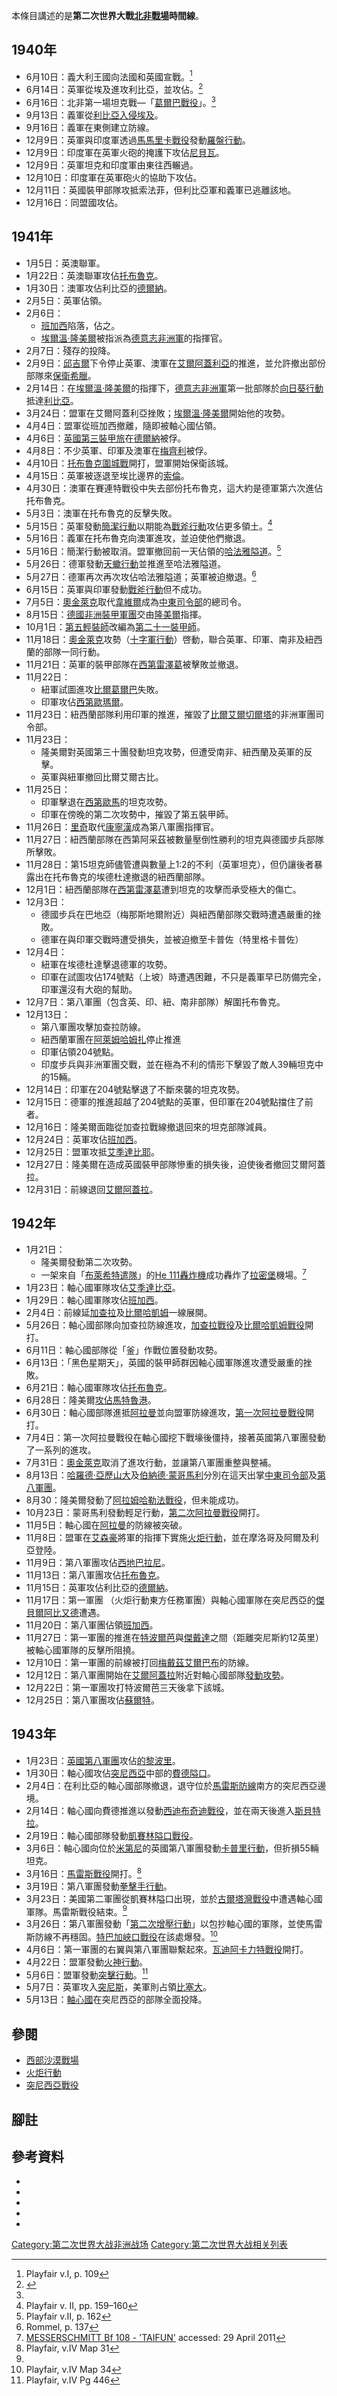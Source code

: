 本條目講述的是'''第二次世界大戰[[北非戰場|北非戰場]]時間線'''。

==1940年==
* 6月10日：義大利王國向法國和英國宣戰。<ref>Playfair v.I, p. 109</ref>
* 6月14日：英軍從埃及進攻利比亞，並攻佔{{link-en|卡普佐堡|Fort Capuzzo}}。<ref name="Paterson1940">{{cite web |url=http://www.ian.a.paterson.btinternet.co.uk/battles1940.htm |title=History of the British 7th Armoured Division: Engagements - 1940 |last=Paterson |first=Ian A. |accessdate=2008-01-02 |deadurl=yes |archiveurl=https://web.archive.org/web/20070814061819/http://www.ian.a.paterson.btinternet.co.uk/battles1940.htm |archivedate=2007-08-14 }}</ref>
* 6月16日：北非第一場坦克戰—「[[葛爾巴戰役|葛爾巴戰役]]」。<ref name="Paterson1940"/>
* 9月13日：義軍從[[利比亞|利比亞]][[義大利入侵埃及|入侵埃及]]。
* 9月16日：義軍在{{link-en|西地巴拉尼|Sidi Barrani}}東側建立防線。
* 12月9日：英軍與印度軍透過[[馬馬里卡戰役|馬馬里卡戰役]]發動[[羅盤行動|羅盤行動]]。
* 12月9日：印度軍在英軍火砲的掩護下攻佔[[尼貝瓦|尼貝瓦]]。
* 12月9日：英軍坦克和印度軍由東往西輾過。
* 12月10日：印度軍在英軍砲火的協助下攻佔{{link-en|西地巴拉尼|Sidi Barrani}}。
* 12月11日：英國裝甲部隊攻抵索法菲，但利比亞軍和義軍已逃離該地。
* 12月16日：同盟國攻佔{{link-en|索倫 (埃及)|Sallum|索倫}}。

== 1941年 ==
* 1月5日：英澳聯軍{{link-en|巴地亞戰役|Battle of Bardia|攻佔巴地亞}}。
* 1月22日：英澳聯軍攻佔[[托布魯克|托布魯克]]。
* 1月30日：澳軍攻佔利比亞的[[德爾納|德爾納]]。
* 2月5日：英軍佔領{{link-en|貝達佛姆|Beda Fomm}}。
* 2月6日：
** [[班加西|班加西]]陷落，{{link-en|西部沙漠軍團|Western Desert Force}}佔之。
** [[埃爾溫·隆美爾|埃爾溫·隆美爾]]被指派為[[德意志非洲軍|德意志非洲軍]]的指揮官。
* 2月7日：殘存的{{link-en|義大利第十軍團|Tenth Army (Italy)}}投降。
* 2月9日：[[溫斯頓·邱吉爾|邱吉爾]]下令停止英軍、澳軍在[[艾爾阿蓋利亞|艾爾阿蓋利亞]]的推進，並允許撤出部份部隊來[[希臘戰役|保衛希臘]]。
* 2月14日：在[[埃爾溫·隆美爾|埃爾溫·隆美爾]]的指揮下，[[德意志非洲軍|德意志非洲軍]]第一批部隊於[[向日葵行動|向日葵行動]]抵達[[利比亞|利比亞]]。
* 3月24日：盟軍在艾爾阿蓋利亞挫敗；[[埃爾溫·隆美爾|埃爾溫·隆美爾]]開始他的攻勢。
* 4月4日：盟軍從班加西撤離，隨即被軸心國佔領。
* 4月6日：[[英國第三裝甲旅|英國第三裝甲旅]]在[[德爾納|德爾納]]被俘。
* 4月8日：不少英軍、印軍及澳軍在[[梅齊利|梅齊利]]被俘。
* 4月10日：[[托布魯克圍城戰|托布魯克圍城戰]]開打，盟軍開始保衛該城。
* 4月15日：英軍被逐退至埃比邊界的[[索倫_(埃及)|索倫]]。
* 4月30日：澳軍在賽連特戰役中失去部份托布魯克，這大約是德軍第六次進佔托布魯克。
* 5月3日：澳軍在托布魯克的反擊失敗。
* 5月15日：英軍發動[[簡潔行動|簡潔行動]]以期能為[[戰斧行動|戰斧行動]]攻佔更多領土。<ref>Playfair v. II, pp. 159–160</ref>
* 5月16日：義軍在托布魯克向澳軍進攻，並迫使他們撤退。
* 5月16日：簡潔行動被取消。盟軍撤回前一天佔領的[[哈法雅隘道|哈法雅隘道]]。<ref>Playfair v.II, p. 162</ref>
* 5月26日：德軍發動[[天蠍行動|天蠍行動]]並推進至哈法雅隘道。
* 5月27日：德軍再次再次攻佔哈法雅隘道；英軍被迫撤退。<ref>Rommel, p. 137</ref>
* 6月15日：英軍與印軍發動[[戰斧行動|戰斧行動]]但不成功。
* 7月5日：[[克勞德·奧金萊克|奧金萊克]]取代[[阿奇博爾德·韋維爾，第一代韋維爾伯爵|韋維爾]]成為[[中東司令部|中東司令部]]的總司令。
* 8月15日：[[德國非洲裝甲軍團|德國非洲裝甲軍團]]交由[[埃爾溫·隆美爾|隆美爾]]指揮。
* 10月1日：[[第五輕裝師|第五輕裝師]]改編為[[第二十一裝甲師|第二十一裝甲師]]。
* 11月18日：[[克勞德·奧金萊克|奧金萊克]]攻勢（[[十字軍行動|十字軍行動]]）啓動，聯合英軍、印軍、南非及紐西蘭的部隊一同行動。
* 11月21日：英軍的裝甲部隊在[[西第雷澤葛|西第雷澤葛]]被擊敗並撤退。
* 11月22日：
** 紐軍試圖進攻[[比爾葛爾巴|比爾葛爾巴]]失敗。
** 印軍攻佔[[西第歐瑪爾|西第歐瑪爾]]。
* 11月23日：紐西蘭部隊利用印軍的推進，摧毀了[[比爾艾爾切爾塔|比爾艾爾切爾塔]]的非洲軍團司令部。
* 11月23日：
** 隆美爾對英國第三十團發動坦克攻勢，但遭受南非、紐西蘭及英軍的反擊。
** 英軍與紐軍撤回比爾艾爾古比。
* 11月25日：
** 印軍擊退在[[西第歐馬|西第歐馬]]的坦克攻勢。
** 印軍在傍晚的第二次攻勢中，摧毀了第五裝甲師。
* 11月26日：[[尼爾·里奇|里奇]]取代[[艾倫·康寧漢|康寧漢]]成為第八軍團指揮官。
* 11月27日：紐西蘭部隊在西第阿采茲被數量壓倒性勝利的坦克與德國步兵部隊所擊敗。
* 11月28日：第15坦克師儘管遭與數量上1:2的不利（英軍坦克），但仍讓後者暴露出在托布魯克的埃德杜達撤退的紐西蘭部隊。
* 12月1日：紐西蘭部隊在[[西第雷澤葛|西第雷澤葛]]遭到坦克的攻擊而承受極大的傷亡。
* 12月3日：
** 德國步兵在巴地亞（梅那斯地爾附近）與紐西蘭部隊交戰時遭遇嚴重的挫敗。
** 德軍在與印軍交戰時遭受損失，並被迫撤至卡普佐（特里格卡普佐）
* 12月4日：
** 紐軍在埃德杜達擊退德軍的攻勢。
** 印軍在試圖攻佔174號點（上坡）時遭遇困難，不只是義軍早已防備完全，印軍還沒有大砲的幫助。
* 12月7日：第八軍團（包含英、印、紐、南非部隊）解圍托布魯克。
* 12月13日：
** 第八軍團攻擊加查拉防線。
** 紐西蘭軍團在[[阿萊姆哈姆扎|阿萊姆哈姆扎]]停止推進
** 印軍佔領204號點。
** 印度步兵與非洲軍團交戰，並在極為不利的情形下擊毀了敵人39輛坦克中的15輛。
* 12月14日：印軍在204號點擊退了不斷來襲的坦克攻勢。
* 12月15日：德軍的推進超越了204號點的英軍，但印軍在204號點擋住了前者。
* 12月16日：隆美爾面臨從加查拉戰線撤退回來的坦克部隊減員。
* 12月24日：英軍攻佔[[班加西|班加西]]。
* 12月25日：盟軍攻抵[[艾季達比耶|艾季達比耶]]。
* 12月27日：隆美爾在造成英國裝甲部隊慘重的損失後，迫使後者撤回艾爾阿蓋拉。
* 12月31日：前線退回[[艾爾阿蓋拉|艾爾阿蓋拉]]。

== 1942年 ==
* 1月21日：
** 隆美爾發動第二次攻勢。
** 一架來自「[[布萊希特遣隊|布萊希特遣隊]]」的[[He_111轟炸機|He 111轟炸機]]成功轟炸了[[拉密堡|拉密堡]]機場。<ref>[http://www.wefly.ifield-park.co.uk/photogal/me1082.htm MESSERSCHMITT Bf 108 - 'TAIFUN'] {{Wayback|url=http://www.wefly.ifield-park.co.uk/photogal/me1082.htm |date=20120323101717 }} accessed: 29 April 2011</ref>
* 1月23日：軸心國軍隊攻佔[[艾季達比亞|艾季達比亞]]。
* 1月29日：軸心國軍隊攻佔[[班加西|班加西]]。
* 2月4日：前線延[[加查拉|加查拉]]及[[比爾哈凱姆|比爾哈凱姆]]一線展開。
* 5月26日：軸心國部隊向加查拉防線進攻，[[加查拉戰役|加查拉戰役]]及[[比爾哈凱姆戰役|比爾哈凱姆戰役]]開打。
* 6月11日：軸心國部隊從「釜」作戰位置發動攻勢。
* 6月13日：「黑色星期天」，英國的裝甲師群因軸心國軍隊進攻遭受嚴重的挫敗。
* 6月21日：軸心國軍隊攻佔[[托布魯克|托布魯克]]。
* 6月28日：隆美爾[[第一次阿拉曼戰役#馬特魯港戰役|攻佔]][[馬特魯港|馬特魯港]]。
* 6月30日：軸心國部隊進抵[[阿拉曼|阿拉曼]]並向盟軍防線進攻，[[第一次阿拉曼戰役|第一次阿拉曼戰役]]開打。
* 7月4日：第一次阿拉曼戰役在軸心國挖下戰壕後僵持，接著英國第八軍團發動了一系列的進攻。
* 7月31日：[[奧金萊克|奧金萊克]]取消了進攻行動，並讓第八軍團重整與整補。
* 8月13日：[[哈羅德·亞歷山大，第一代突尼斯的亞歷山大伯爵|哈羅德·亞歷山大]]及[[伯納德·蒙哥馬利，第一代阿拉曼的蒙哥馬利子爵|伯納德·蒙哥馬利]]分別在這天出掌[[中東司令部|中東司令部]]及[[英國第八軍團|第八軍團]]。
* 8月30：隆美爾發動了[[阿拉姆哈勒法戰役|阿拉姆哈勒法戰役]]，但未能成功。
* 10月23日：蒙哥馬利發動輕足行動，[[第二次阿拉曼戰役|第二次阿拉曼戰役]]開打。
* 11月5日：軸心國在[[阿拉曼|阿拉曼]]的防線被突破。
* 11月8日：盟軍在[[德懷特·艾森豪|艾森豪]]將軍的指揮下實施[[火炬行動|火炬行動]]，並在摩洛哥及阿爾及利亞登陸。
* 11月9日：第八軍團攻佔[[西地巴拉尼|西地巴拉尼]]。
* 11月13日：第八軍團攻佔[[托布魯克|托布魯克]]。
* 11月15日：英軍攻佔利比亞的[[德爾納|德爾納]]。
* 11月17日：第一軍團 （火炬行動東方任務軍團）與軸心國軍隊在突尼西亞的[[傑貝爾阿比又德|傑貝爾阿比又德]]遭遇。
* 11月20日：第八軍團佔領[[班加西|班加西]]。
* 11月27日：第一軍團的推進在[[特波爾芭|特波爾芭]]與[[傑戴達|傑戴達]]之間（距離突尼斯約12英里）被軸心國軍隊的反擊所阻撓。
* 12月10日：第一軍團的前線被打回[[梅戴茲艾爾巴布|梅戴茲艾爾巴布]]的防線。
* 12月12日：第八軍團開始在[[艾爾阿蓋拉|艾爾阿蓋拉]]附近對軸心國部隊[[艾爾阿蓋拉戰役|發動攻勢]]。
* 12月22日：第一軍團攻打特波爾芭三天後拿下該城。
* 12月25日：第八軍團攻佔[[蘇爾特|蘇爾特]]。

== 1943年 ==
* 1月23日：[[英國第八軍團|英國第八軍團]]攻佔[[的黎波里|的黎波里]]。
* 1月30日：軸心國攻佔[[突尼西亞|突尼西亞]]中部的[[費德隘口|費德隘口]]。
* 2月4日：在利比亞的軸心國部隊撤退，退守位於[[馬雷斯防線|馬雷斯防線]]南方的突尼西亞邊境。
* 2月14日：軸心國向費德推進以發動[[西迪布奇迪戰役|西迪布奇迪戰役]]，並在兩天後進入[[斯貝特拉|斯貝特拉]]。
* 2月19日：軸心國部隊發動[[凱賽林隘口戰役|凱賽林隘口戰役]]。
* 3月6日：軸心國向位於[[米第尼|米第尼]]的英國第八軍團發動[[卡普里行動|卡普里行動]]，但折損55輛坦克。
* 3月16日：[[馬雷斯戰役|馬雷斯戰役]]開打。<ref name="PlayfairIV31">Playfair, v.IV Map 31</ref>
* 3月19日：第八軍團發動[[拳擊手行動|拳擊手行動]]。
* 3月23日：美國第二軍團從凱賽林隘口出現，並於[[古爾塔灣戰役|古爾塔灣戰役]]中遭遇軸心國軍隊。馬雷斯戰役結束。<ref name="PlayfairIV31"/>
* 3月26日：第八軍團發動「[[第二次增壓行動|第二次增壓行動]]」以包抄軸心國的軍隊，並使馬雷斯防線不再穩固。[[特巴加峽口戰役|特巴加峽口戰役]]在該處爆發。<ref>Playfair, v.IV Map 34</ref>
* 4月6日：第一軍團的右翼與第八軍團聯繫起來。[[瓦迪阿卡力特戰役|瓦迪阿卡力特戰役]]開打。
* 4月22日：盟軍發動[[火神行動|火神行動]]。
* 5月6日：盟軍發動[[突擊行動|突擊行動]]。<ref>Playfair, v.IV Pg 446</ref>
* 5月7日：英軍攻入[[突尼斯|突尼斯]]，美軍則占領[[比塞大|比塞大]]。
* 5月13日：[[軸心國|軸心國]]在突尼西亞的部隊全面投降。

==參閱==
* [[西部沙漠戰場|西部沙漠戰場]]
* [[火炬行動|火炬行動]]
* [[突尼西亞戰役|突尼西亞戰役]]

== 腳註 ==
{{Reflist|colwidth=30em}}

== 參考資料 ==
*{{cite web |url=http://www.ian.a.paterson.btinternet.co.uk/battles1940.htm |title=History of the British 7th Armoured Division: Engagements - 1940 |last=Paterson |first=Ian A. |accessdate=2008-01-02 |deadurl=yes |archiveurl=https://web.archive.org/web/20070814061819/http://www.ian.a.paterson.btinternet.co.uk/battles1940.htm |archivedate=2007-08-14 }}
*{{cite book|first1=Major-General I.S.O.| last1=Playfair| author1-link=Ian Stanley Ord Playfair|first2=Commander G.M.S.|last2=with Stitt [[Royal_Navy|R.N.]]| first3=Brigadier C.J.C.| last3=Molony| first4=Air Vice-Marshal S.E.| last4=Toomer |editor-last=Butler|editor-first=J.R.M|editor-link=James Ramsay Montagu Butler|series=History of the Second World War, United Kingdom Military Series| title=The Mediterranean and Middle East, Volume I The Early Successes Against Italy (to May 1941)| publisher=Naval & Military Press| year=2004| origyear=1st. pub. [[HMSO|HMSO]] 1954| isbn=1-84574-065-3|lastauthoramp=y}}
*{{cite book|first1=Major-General I.S.O.| last1=Playfair| author1-link=|first2=Captain F.C.|last2=with Flynn R.N.| first3=Brigadier C.J.C.| last3=Molony| first4=Air Vice-Marshal S.E.| last4=Toomer |editor-last=Butler|editor-first=J.R.M|editor-link=|series=History of the Second World War, United Kingdom Military Series| title=The Mediterranean and Middle East, Volume II The Germans come to the help of their Ally (1941)| publisher=Naval & Military Press| year=2004| origyear=1st. pub. HMSO 1956| isbn=1-84574-066-1|lastauthoramp=y}}
*{{cite book|first1=Major-General I.S.O.| last1=Playfair| author1-link=| first2=Brigadier C.J.C.| last2=and Molony|first3=Captain F.C.|last3=with Flynn R.N.| first4=Group Captain T.P.| last4=Gleave |editor-last=Butler|editor-first=J.R.M|editor-link=|title=The Mediterranean and Middle East, Volume IV: The Destruction of the Axis Forces in Africa |series=History of the Second World War United Kingdom Military Series| origyear=1st. pub. HMSO 1966| year=2004| location=Uckfield, UK| publisher=Naval & Military Press|isbn=1-84574-068-8| lastauthoramp=y}}
*{{cite book| first=Erwin |last=Rommel |authorlink=Erwin Rommel| coauthors=[[Basil_Liddell_Hart|Liddell-Hart, Basil (editor)]]| title=The Rommel Papers| publisher=Da Capo Press| year=1982| origyear=1953 | isbn=0-306-80157-4}}

[[Category:第二次世界大战非洲战场|Category:第二次世界大战非洲战场]]
[[Category:第二次世界大战相关列表|Category:第二次世界大战相关列表]]